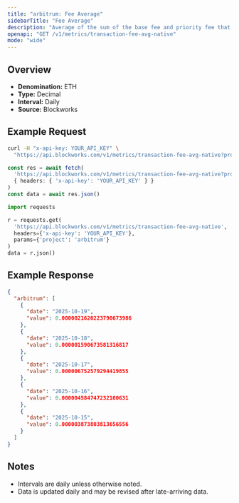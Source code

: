 ```yaml
---
title: "arbitrum: Fee Average"
sidebarTitle: "Fee Average"
description: "Average of the sum of the base fee and priority fee that day in native chain token"
openapi: "GET /v1/metrics/transaction-fee-avg-native"
mode: "wide"
---
```


## Overview

- **Denomination:** ETH
- **Type:** Decimal
- **Interval:** Daily
- **Source:** Blockworks

## Example Request

<CodeGroup>

```bash cURL
curl -H "x-api-key: YOUR_API_KEY" \
  "https://api.blockworks.com/v1/metrics/transaction-fee-avg-native?project=arbitrum"
```

```typescript TypeScript
const res = await fetch(
  'https://api.blockworks.com/v1/metrics/transaction-fee-avg-native?project=arbitrum',
  { headers: { 'x-api-key': 'YOUR_API_KEY' } }
)
const data = await res.json()
```

```python Python
import requests

r = requests.get(
  'https://api.blockworks.com/v1/metrics/transaction-fee-avg-native',
  headers={'x-api-key': 'YOUR_API_KEY'},
  params={'project': 'arbitrum'}
)
data = r.json()
```

</CodeGroup>

## Example Response

```json
{
  "arbitrum": [
    {
      "date": "2025-10-19",
      "value": 0.0000021620223790673986
    },
    {
      "date": "2025-10-18",
      "value": 0.000001590673581316817
    },
    {
      "date": "2025-10-17",
      "value": 0.000006752579294419855
    },
    {
      "date": "2025-10-16",
      "value": 0.000004584747232100631
    },
    {
      "date": "2025-10-15",
      "value": 0.000003873803813656556
    }
  ]
}
```

## Notes
- Intervals are daily unless otherwise noted.
- Data is updated daily and may be revised after late-arriving data.
